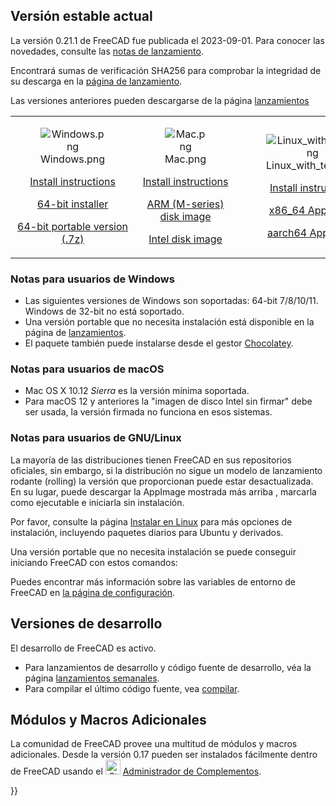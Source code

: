 <languages/>
{{TOCright}}

<span id="Current_stable_version"></span>
== Versión estable actual==

<div class="mw-translate-fuzzy">
La versión 0.21.1 de FreeCAD fue publicada el 2023-09-01. Para conocer las novedades, consulte las [[Release_notes_0.21/es|notas de lanzamiento]].
</div>

<div class="mw-translate-fuzzy">
Encontrará sumas de verificación SHA256 para comprobar la integridad de su descarga en la [https://github.com/FreeCAD/FreeCAD/releases/tag/0.21.1 página de lanzamiento].
</div>

Las versiones anteriores pueden descargarse de la página [https://github.com/FreeCAD/FreeCAD/releases lanzamientos]
<!--Do not remove this tag. It would add even more places where version info has to be kept up to date-->
{| cellpadding="20" style="font-size:120%"

| align=center | [[Image:Windows.png]]

[[Installing_on_Windows|Install instructions]]

[https://github.com/FreeCAD/FreeCAD/releases/download/1.0.0/FreeCAD_1.0.0-conda-Windows-x86_64-installer-1.exe 64-bit installer]

[https://github.com/FreeCAD/FreeCAD/releases/download/1.0.0/FreeCAD_1.0.0-conda-Windows-x86_64-py311.7z 64-bit portable version (.7z)]

| align=center | [[Image:Mac.png]]

[[Installing_on_Mac|Install instructions]]

[https://github.com/FreeCAD/FreeCAD/releases/download/1.0.0/FreeCAD_1.0.0-conda-macOS-arm64-py311.dmg ARM (M-series) disk image]

[https://github.com/FreeCAD/FreeCAD/releases/download/1.0.0/FreeCAD_1.0.0-conda-macOS-x86_64-py311.dmg Intel disk image]

| align=center | [[Image:Linux_with_text.png]]

[[Installing_on_Linux|Install instructions]]

[https://github.com/FreeCAD/FreeCAD/releases/download/1.0.0/FreeCAD_1.0.0-conda-Linux-x86_64-py311.AppImage x86_64 AppImage]

[https://github.com/FreeCAD/FreeCAD/releases/download/1.0.0/FreeCAD_1.0.0-conda-Linux-aarch64-py311.AppImage aarch64 AppImage]

|}

<span id="Notes_for_Windows_users"></span>
=== Notas para usuarios de Windows ===

<div class="mw-translate-fuzzy">
* Las siguientes versiones de Windows son soportadas: 64-bit 7/8/10/11. Windows de 32-bit no está soportado.
* Una versión portable que no necesita instalación está disponible en la página de [https://github.com/FreeCAD/FreeCAD/releases/ lanzamientos].
* El paquete también puede instalarse desde el gestor [https://chocolatey.org/packages/freecad Chocolatey].
</div>

<span id="Notes_for_macOS_users"></span>
=== Notas para usuarios de macOS ===

* Mac OS X 10.12 ''Sierra'' es la versión mínima soportada.
* Para macOS 12 y anteriores la "imagen de disco Intel sin firmar" debe ser usada, la versión firmada no funciona en esos sistemas.

<span id="Notes_for_GNU/Linux_users"></span>
=== Notas para usuarios de GNU/Linux ===

La mayoría de las distribuciones tienen FreeCAD en sus repositorios oficiales, sin embargo, si la distribución no sigue un modelo de lanzamiento rodante  (rolling) la versión que proporcionan puede estar desactualizada. En su lugar, puede descargar la AppImage mostrada más arriba , marcarla como ejecutable e iniciarla sin instalación.

Por favor, consulte la página [[Installing_on_Linux/es|Instalar en Linux]] para más opciones de instalación, incluyendo paquetes diarios para Ubuntu y derivados.

Una versión portable que no necesita instalación se puede conseguir iniciando FreeCAD con estos comandos:

{{Code|lang=text|code=
cd path/to/directory_containing_AppImage/
chmod +x ./name_of_AppImage_file.AppImage
HOME="$PWD/Settings" FREECAD_USER_HOME="$PWD/Settings" ./name_of_AppImage_file.AppImage
}}

Puedes encontrar más información sobre las variables de entorno de FreeCAD en [[Start_up_and_Configuration#Environment_variables | la página de configuración]].

<span id="Development_versions"></span>
== Versiones de desarrollo ==

<div class="mw-translate-fuzzy">
El desarrollo de FreeCAD es activo.
* Para lanzamientos de desarrollo y código fuente de desarrollo, véa la página [https://github.com/FreeCAD/FreeCAD-Bundle/releases/tag/weekly-builds lanzamientos semanales].
* Para compilar el último código fuente, vea [[Compiling/es|compilar]].
</div>

<span id="Additional_modules_and_macros"></span>
== Módulos y Macros Adicionales ==

La comunidad de FreeCAD provee una multitud de módulos y macros adicionales. 
Desde la versión 0.17 pueden ser instalados fácilmente dentro de FreeCAD usando el [[Image::Std_AddonMgr.svg|24px]] [[Std_AddonMgr|Administrador de Complementos]].


{{Userdocnavi{{#translation:}}}}
